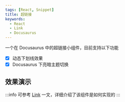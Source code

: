 ```yaml
---
tags: [React, Snippet]
title: 超链接
keywords:
  - React
  - Link
  - Docusaurus
---
```



一个在 Docusaurus 中的超链接小组件，目前支持以下功能

- [x] 动态下划线效果
- [x] Docusaurus 下亮暗主题切换

## 效果演示

<div className="tailwind">
  <div className="text-2xl mb-4">
    <Link
      title="这是一个超链接"
      url="/docs/Snippets/Components/Link"
      onSameUrl="refresh"
    />
  </div>
</div>

:::info
可参考 [Link](/blog/Link) 一文，详细介绍了该组件是如何实现的
:::
